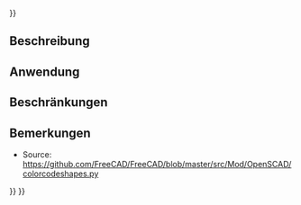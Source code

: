 <languages/>
{{UnfinishedDocu{{#translation:}}}}
{{Docnav/de
|
|[[OpenSCAD_ReplaceObject|Objekt ersetzen]]
|[[OpenSCAD_Workbench|OpenSCAD]]
|IconL=
|IconR=OpenSCAD_ReplaceObject.svg
|IconC=Workbench_OpenSCAD.svg
}}

{{GuiCommand/de
|Name=OpenSCAD ColorCodeShape
|Name/de=OpenSCAD ColorCodeShape

|MenuLocation=OpenSCAD → ColorCodeShape‏‎
|Workbenches=[[OpenSCAD_Workbench/de|OpenSCAD]]
}}

==Beschreibung==

==Anwendung==

==Beschränkungen==

==Bemerkungen==

* Source: https://github.com/FreeCAD/FreeCAD/blob/master/src/Mod/OpenSCAD/colorcodeshapes.py

{{Docnav/de
|
|[[OpenSCAD_ReplaceObject|Objekt ersetzen]]
|[[OpenSCAD_Workbench|OpenSCAD]]
|IconL=
|IconR=OpenSCAD_ReplaceObject.svg
|IconC=Workbench_OpenSCAD.svg
}}

{{OpenSCAD_Tools_navi{{#translation:}}}}
{{Userdocnavi{{#translation:}}}}